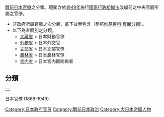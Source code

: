 [[戰前|戰前]][[日本|日本]][[官僚|官僚]]之分類。範圍含依[[1949年|1949年]]施行[[國家行政組織法|國家行政組織法]]改編前之中央官廳所屬之官僚。

*非政府所屬官廳之次分類、底下並無包含（參照[[维基百科:頁面分類|维基百科:頁面分類]]）。
*以下為省廳別之分類。
** [[大藏省|大藏省]] > 日本財務官僚
** [[日本外務省|外務省]] > 日本外交官
** [[文部省|文部省]] > 日本文部官僚
** [[農林省|農林省]] > 日本農林官僚
** [[宮内省|宮内省]] > 日本宮内廳關係者
==分類==
{| style="float:right; background:transparent;" 
|{{CategoryTOC}}
|}
<categorytree>日本官僚 (1868-1949)</categorytree> 

[[Category:日本政府官员|Category:日本政府官员]]
[[Category:戰前日本政治|Category:戰前日本政治]]
[[Category:大日本帝國人物|Category:大日本帝國人物]]